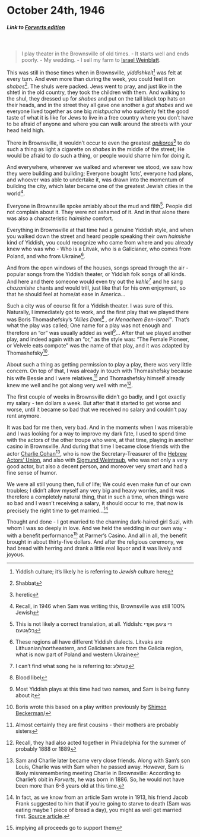 # October 24th, 1946

##### _Link to [Forverts edition](https://www.nli.org.il/en/newspapers/frw/1946/10/24/01/)_ {.unnumbered}

<br>

> I play theater in the Brownsville of old times. - It starts well and ends poorly. - My wedding. - I sell my farm to [Israel Weinblatt](https://www.museumoffamilyhistory.com/yt/lex/W/weinblatt-israel.htm).

This was still in those times when in Brownsville, _yiddishkeit_^[Yiddish culture; it's likely he is referring to _Jewish_ culture here] was felt at every turn. And even more than during the week, you could feel it on _shabes_^[Shabbat]. The shuls were packed. Jews went to pray, and just like in the shtetl in the old country, they took the children with them. And walking to the shul, they dressed up for _shabes_ and put on the tall black top hats on their heads, and in the street they all gave one another a _gut shabes_ and we everyone lived together as one big _mishpucha_ who suddenly felt the good taste of what it is like for Jews to live in a free country where you don't have to be afraid of anyone and where you can walk around the streets with your head held high. 

There in Brownsville, it wouldn't occur to even the greatest [_apikoros_](https://en.wikipedia.org/wiki/Epikoros)^[heretic] to do such a thing as light a cigarette on _shabes_ in the middle of the street; He would be afraid to do such a thing, or people would shame him for doing it.

And everywhere, wherever we walked and wherever we stood, we saw how they were building and building; Everyone bought 'lots', everyone had plans, and whoever was able to undertake it, was drawn into the momentum of building the city, which later became one of the greatest Jewish cities in the world^[Recall, in 1946 when Sam was writing this, Brownsville was still 100% Jewish]. 

Everyone in Brownsville spoke amiably about the mud and filth^[This is not likely a correct translation, at all. Yiddish: די ציגען אוןדי בלאָטעם]. People did not complain about it. They were not ashamed of it. And in that alone there was also a characteristic _haimishe_ comfort.

Everything in Brownsville at that time had a genuine Yiddish style, and when you walked down the street and heard people speaking their own _haimishe_ kind of Yiddish, you could recognize who came from where and you already knew who was who - Who is a Litvak, who is a Galicianer, who comes from Poland, and who from Ukraine^[These regions all have different Yiddish dialects. Litvaks are Lithuanian/northeastern, and Galicianers are from the Galicia region, what is now part of Poland and western Ukraine]. 

And from the open windows of the houses, songs spread through the air - popular songs from the Yiddish theater, or Yiddish folk songs of all kinds. And here and there someone would even try out the _kehle_^[I can't find what song he is referring to: קעהלע] and he sang _chazanishe_ chants and would trill, just like that for his own enjoyment, so that he should feel at home/at ease in America...

Such a city was of course fit for a Yiddish theater. I was sure of this. Naturally, I immediately got to work, and the first play that we played there was Boris Thomashefsky's _"Aliles Dam^[Blood libel]
, or Menachem Ben-Israel"_.  That's what the play was called; One name for a play was not enough and therefore an "or" was usually added as well^[Most Yiddish plays at this time had two names, and Sam is being funny about it]... After that we played another play, and indeed again with an "or," as the style was: "The Female Pioneer, or Velvele eats compote" was the name of that play, and it was adapted by Thomashefsky^[Boris wrote this based on a play written previously by <a href="https://www.museumoffamilyhistory.com/yt/lex/B/bekerman-simeon.htm">Shimon Beckerman</a>/].

About such a thing as getting permission to play a play, there was very little concern. On top of that, I was already in touch with Thomashefsky because his wife Bessie and I were relatives,^[Almost certainly they are first cousins - their mothers are probably sisters] and Thomashefsky himself already knew me well and he got along very well with me^[Recall, they had also acted together in Philadelphia for the summer of probably 1888 or 1889].

The first couple of weeks in Brownsville didn't go badly, and I got exactly my salary - ten dollars a week. But after that it started to get worse and worse, until it became so bad that we received no salary and couldn't pay rent anymore. 

It was bad for me then, very bad. And in the moments when I was miserable and I was looking for a way to improve my dark fate, I used to spend time with the actors of the other troupe who were, at that time, playing in another casino in Brownsville. And during that time I became close friends with the actor [Charlie Cohan](https://www.museumoffamilyhistory.com/yt/lex/C/cohan-charlie.htm)^[Sam and Charlie later became very close friends. Along with Sam's son Louis, Charlie was with Sam when he passed away. However, Sam is likely misremembering meeting Charlie in Brownsville: According to Charlie's obit in _Forverts_, he was born in 1886. So, he would not have been more than 6-8 years old at this time.], who is now the Secretary-Treasurer of the [Hebrew Actors' Union](https://en.wikipedia.org/wiki/Hebrew_Actors%27_Union), and also with [Sigmund Weintraub](https://www.museumoffamilyhistory.com/yt/lex/W/weintraub-sigmund.htm), who was not only a very good actor, but also a decent person, and moreover very smart and had a fine sense of humor.

We were all still young then, full of life; We could even make fun of our own troubles; I didn't allow myself any very big and heavy worries, and it was therefore a completely natural thing, that in such a time, when things were so bad and I wasn't receiving a salary, it should occur to me, that now is precisely the right time to get married...^[In fact, as we know from an article Sam wrote in 1913, his friend Jacob Frank suggested to him that if you're going to starve to death (Sam was eating maybe 1 piece of bread a day), you might as well get married first. <a href="https://www.nli.org.il/en/newspapers/frw/1913/05/04/01/article/21/?e=-------en-20--1--img-txIN%7ctxTI--------------1">Source article</a>.]

Thought and done - I got married to the charming dark-haired girl Suzi, with whom I was so deeply in love.
And we held the wedding in our own way - with a benefit performance^[implying all proceeds go to support them] at Parmer's Casino. And all in all, the benefit brought in about thirty-five dollars. And after the religious ceremony, we had bread with herring and drank a little real liquor and it was lively and joyous.







